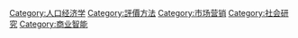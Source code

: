 {{catmain}}

[[Category:人口经济学|Category:人口经济学]]
[[Category:評價方法|Category:評價方法]]
[[Category:市场营销|Category:市场营销]]
[[Category:社会研究|Category:社会研究]]
[[Category:商业智能|Category:商业智能]]
